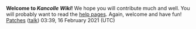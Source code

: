 '''Welcome to ''Kancolle Wiki''!'''
We hope you will contribute much and well.
You will probably want to read the [https://www.mediawiki.org/wiki/Special:MyLanguage/Help:Contents help pages].
Again, welcome and have fun! [[User:Patches|Patches]] ([[User talk:Patches|talk]]) 03:39, 16 February 2021 (UTC)